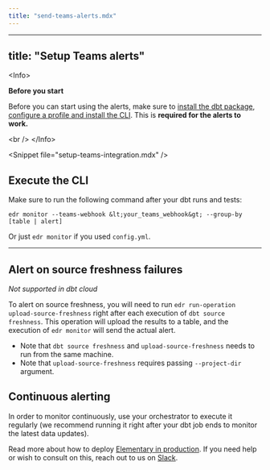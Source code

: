 ```yaml
---
title: "send-teams-alerts.mdx"
---
```


---
title: "Setup Teams alerts"
---

&lt;Info&gt;

**Before you start**

Before you can start using the alerts, make sure to [install the dbt package](/oss/quickstart/quickstart-cli-package), [configure a profile and install the CLI](/oss/quickstart/quickstart-cli).
This is **required for the alerts to work.**

&lt;br /&gt;
&lt;/Info&gt;

&lt;Snippet file="setup-teams-integration.mdx" /&gt;

## Execute the CLI

Make sure to run the following command after your dbt runs and tests:

```
edr monitor --teams-webhook &lt;your_teams_webhook&gt; --group-by [table | alert]
```

Or just `edr monitor` if you used `config.yml`.

---

## Alert on source freshness failures

_Not supported in dbt cloud_

To alert on source freshness, you will need to run `edr run-operation upload-source-freshness` right after each execution of `dbt source freshness`.
This operation will upload the results to a table, and the execution of `edr monitor` will send the actual alert.

- Note that `dbt source freshness` and `upload-source-freshness` needs to run from the same machine.
- Note that `upload-source-freshness` requires passing `--project-dir` argument.

## Continuous alerting

In order to monitor continuously, use your orchestrator to execute it regularly (we recommend running it right after
your dbt job ends to monitor the latest data updates).

Read more about how to deploy [Elementary in production](/oss/deployment-and-configuration/elementary-in-production).
If you need help or wish to consult on this, reach out to us
on [Slack](https://elementary-data.com/community).
